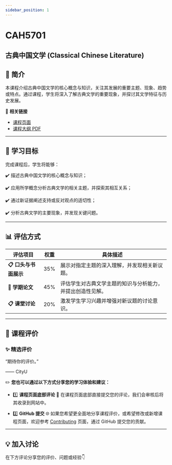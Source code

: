 ```yaml
---
sidebar_position: 1
---
```


# CAH5701
## 古典中国文学 (Classical Chinese Literature)

## **📘 简介**
本课程介绍古典中国文学的核心概念与知识，关注其发展的重要主题、现象、趋势或特点。通过课程，学生将深入了解古典文学的重要现象，并探讨其文学特征与历史发展。

🔗 **相关链接**
- [课程页面](https://www.cityu.edu.hk/catalogue/pg/202425/course/CAH5701.htm)
- [课程大纲 PDF](https://www.cityu.edu.hk/catalogue/pg/202425/course/CAH5701.pdf)

---

## **🎯 学习目标**

完成课程后，学生将能够：

✔️ 描述古典中国文学的核心概念与知识；

✔️ 应用所学概念分析古典文学的相关主题，并探索其相互关系；

✔️ 通过新证据阐述支持或反对观点的适切性；

✔️ 分析古典文学的主要现象，并发现关键问题。

---

## **📊 评估方式**

| **评估项目**          | **权重** | **具体描述**                                                                                       |
|----------------------|---------|---------------------------------------------------------------------------------------------------|
| **📋 口头与书面展示** | 35%     | 展示对指定主题的深入理解，并发现相关新议题。                                                          |
| **📂 学期论文**       | 45%     | 评估学生对古典文学主题的知识与分析能力，并提出创造性见解。                                              |
| **📋 课堂讨论**       | 20%     | 激发学生学习兴趣并增强对新议题的讨论意识。                                                             |

---

## **💬 课程评价**

### ✨ **精选评价**
<div className={commentStyles.commentBox}>
    <p className={commentStyles.commentText}>
        “期待你的评价。”
    </p>
    <p className={commentStyles.commentAuthor}>—— CityU</p>
</div>

✏️ **您也可以通过以下方式分享您的学习体验和建议：**

- 1️⃣ **课程页面底部评论**
💬 在课程页面底部直接提交您的评论，我们会审核后将其收录到网站中。

- 2️⃣ **GitHub 提交**
🌐 如果您希望更全面地分享课程评价，或希望修改或新增课程页面，欢迎参考 [Contributing](/contributing) 页面，通过 GitHub 提交您的贡献。

---

## **💡 加入讨论**

在下方评论分享您的评价、问题或经验👇
<Utterances />
